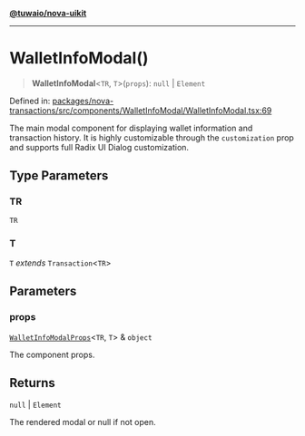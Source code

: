 [**@tuwaio/nova-uikit**](../../../README.md)

***

# WalletInfoModal()

> **WalletInfoModal**\<`TR`, `T`\>(`props`): `null` \| `Element`

Defined in: [packages/nova-transactions/src/components/WalletInfoModal/WalletInfoModal.tsx:69](https://github.com/TuwaIO/nova-uikit/blob/9a26710ac8b30dc3dfd19fe675eade473607bcdf/packages/nova-transactions/src/components/WalletInfoModal/WalletInfoModal.tsx#L69)

The main modal component for displaying wallet information and transaction history.
It is highly customizable through the `customization` prop and supports full Radix UI Dialog customization.

## Type Parameters

### TR

`TR`

### T

`T` *extends* `Transaction`\<`TR`\>

## Parameters

### props

[`WalletInfoModalProps`](../interfaces/WalletInfoModalProps.md)\<`TR`, `T`\> & `object`

The component props.

## Returns

`null` \| `Element`

The rendered modal or null if not open.
